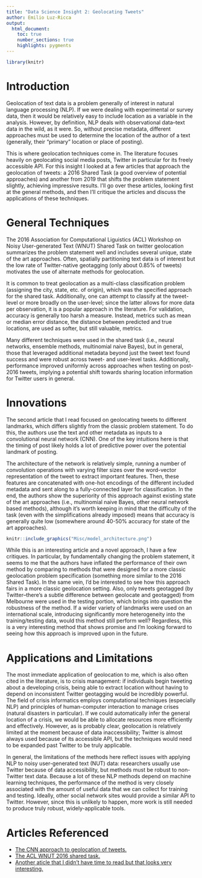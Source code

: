```yaml
---
title: "Data Science Insight 2: Geolocating Tweets"
author: Emilio Luz-Ricca
output:
  html_document:
    toc: true
    number_sections: true
    highlights: pygments
---
```


<!--
TODO: 
  - add in some figures to accompany writing
  - read through to make sure it all makes sense
-->

```r
library(knitr)
```

# Introduction

Geolocation of text data is a problem generally of interest in natural language processing (NLP). If we were dealing with experimental or survey data, then it would be relatively easy to include location as a variable in the analysis. However, by definition, NLP deals with observational data--text data in the wild, as it were. So, without precise metadata, different approaches must be used to determine the location of the author of a text (generally, their "primary" location or place of posting). 

This is where geolocation techniques come in. The literature focuses heavily on geolocating social media posts, Twitter in particular for its freely accessible API. For this insight I looked at a few articles that approach the geolocation of tweets: a 2016 Shared Task (a good overview of potential approaches) and another from 2019 that shifts the problem statement slightly, achieving impressive results. I'll go over these articles, looking first at the general methods, and then I'll critique the articles and discuss the applications of these techniques.

# General Techniques

The 2016 Association for Computational Liguistics (ACL) Workshop on Noisy User-generated Text (WNUT) Shared Task on twitter geolocation summarizes the problem statement well and includes several unique, state of the art approaches. Often, spatially partitioning text data is of interest but the low rate of Twitter-native geotagging (only about 0.85% of tweets) motivates the use of alternate methods for geolocation. 

It is common to treat geolocation as a multi-class classification problem (assigning the city, state, etc. of origin), which was the specified approach for the shared task. Additionally, one can attempt to classify at the tweet-level or more broadly on the user-level; since the latter allows for more data per observation, it is a popular approach in the literature. For validation, accuracy is generally too harsh a measure. Instead, metrics such as mean or median error distance, the distance between predicted and true locations, are used as softer, but still valuable, metrics. 

Many different techniques were used in the shared task (i.e., neural networks, ensemble methods, multinomial naive Bayes), but in general, those that leveraged additional metadata beyond just the tweet text found success and were robust across tweet- and user-level tasks. Additionally, performance improved uniformly across approaches when testing on post-2016 tweets, implying a potential shift towards sharing location information for Twitter users in general. 

# Innovations

The second article that I read focused on geolocating tweets to different landmarks, which differs slightly from the classic problem statement. To do this, the authors use the text and other metadata as inputs to a convolutional neural network (CNN). One of the key intuitions here is that the timing of post likely holds a lot of predictive power over the potential landmark of posting. 

The architecture of the network is relatively simple, running a number of convolution operations with varying filter sizes over the word-vector representation of the tweet to extract important features. Then, these features are concatenated with one-hot encodings of the different included metadata and sent along to a fully-connected layer for classification. In the end, the authors show the superiority of this approach against existing state of the art approaches (i.e., multinomial naive Bayes, other neural network based methods), although it's worth keeping in mind that the difficulty of the task (even with the simplifications already imposed) means that accuracy is generally quite low (somewhere around 40-50% accuracy for state of the art approaches).

```r
knitr::include_graphics("Misc/model_architecture.png")
```

While this is an interesting article and a novel approach, I have a few critiques. In particular, by fundamentally changing the problem statement, it seems to me that the authors have inflated the performance of their own method by comparing to methods that were designed for a more classic geolocation problem specification (something more similar to the 2016 Shared Task). In the same vein, I'd be interested to see how this approach fairs in a more classic geolocation setting. Also, only tweets geotagged (by Twitter--there's a subtle difference between geolocate and geotagged) from Melbourne were used in the testing portion, which brings into question the robustness of the method. If a wider variety of landmarks were used on an international scale, introducing significantly more heterogeneity into the training/testing data, would this method still perform well? Regardless, this is a very interesting method that shows promise and I'm looking forward to seeing how this approach is improved upon in the future. 

# Applications and Limitations

The most immediate application of geolocation to me, which is also often cited in the literature, is to crisis management: if individuals begin tweeting about a developing crisis, being able to extract location without having to depend on inconsistent Twitter geotagging would be incredibly powerful. The field of crisis informatics employs computational  techniques (especially NLP) and principles of human-computer interaction to manage crises (natural disasters in particular). If we could automatically infer the general location of a crisis, we would be able to allocate resources more efficiently and effectively. However, as is probably clear, geolocation is relatively limited at the moment because of data inaccessibility; Twitter is almost always used because of its accessible API, but the techniques would need to be expanded past Twitter to be truly applicable. 

In general, the limitations of the methods here reflect issues with applying NLP to noisy user-generated text (NUT) data: researchers usually use Twitter because of data accessibility, but methods must be robust to non-Twitter text data. Because a lot of these NLP methods depend on machine learning techniques, the performance of the method is very closely associated with the amount of useful data that we can collect for training and testing. Ideally, other social network sites would provide a similar API to Twitter. However, since this is unlikely to happen, more work is still needed to produce truly robust, widely-applicable tools.

# Articles Referenced

- [The CNN approach to geolocation of tweets.](https://dl.acm.org/doi/pdf/10.1145/3308557.3308691)
- [The ACL WNUT 2016 shared task.](https://www.aclweb.org/anthology/W16-3928.pdf)
- [Another aticle that I didn't have time to read but that looks very interesting.](https://dl.acm.org/doi/10.1145/3178112)

